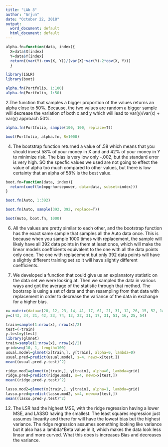 ---
title: "LAb 8"
author: "Arjun"
date: "October 22, 2018"
output:
  word_document: default
  html_document: default
---

```{r}
alpha.fn=function(data, index){
  X=data$X[index]
  Y=data$Y[index]
  return((var(Y)-cov(X, Y))/(var(X)+var(Y)-2*cov(X, Y)))
  }
```

```{r}
library(ISLR)
library(boot)
```

```{r}
alpha.fn(Portfolio, 1:100)
alpha.fn(Portfolio, 1:50)
```
2.The function that samples a bigger proportion of the values returns an alpha close to 50%. Because, the two values are random a bigger sample will decrease the variation of both x and y which will lead to var(y)/var(x) + var(y) approach 50%. 

```{r}
alpha.fn(Portfolio, sample(100, 100, replace=T))
```

```{r}
boot(Portfolio, alpha.fn, R=1000)
```

4. The bootstrap function returned a value of .58 which means that you should invest 58% of your money in X and and 42% of your money in Y to minimize risk. The bias is very low only -.002, but the standard error is very high. SO the specfic values we used are not going to effect the value of alpha too much compared to other values, but there is low certainty that an alpha of 58% is the best value. 

```{r}
boot.fn=function(data, index){
  return(coef(lm(mpg~horsepower, data=data, subset=index)))
}
```

```{r}
boot.fn(Auto, 1:392)
```

```{r}
boot.fn(Auto, sample(392, 392, replace=T))
```

```{r}
boot(Auto, boot.fn, 1000)
```

6. All the values are pretty similar to each other, and the bootstrap function has the exact same sample that samples all the Auto data once. This is because when you sample 1000 times with replacement, the sample will likely have all 392 data points in them at least once, which will make the linear models coefficients equivalent to the one with all the data points only once. The one with replacement but only 392 data points will have a slightly different training set so it will have slightly different coefficients.

7. We developed a function that could give us an explanatory statistic on the data set we were looking at. Then we sampled the data in various ways and got the average of the statistic through that method. The bootsrap is using a set of data and then resampling from that data with replacement in order to decrease the variance of the data in exchange for a higher bias.

```{r}
x= matrix(data=c(20, 12, 23, 14, 41, 17, 61, 21, 31, 12, 26, 15, 52, 14, 15, 22, 33, 43, 11, 62, 13, 14, 33, 42, 23, 13, 19, 20, 31, 81), nrow=15, ncol=2)
y=c(43, 34, 21, 42, 23, 74, 13, 22, 31, 17, 31, 51, 16, 25, 54)
```

```{r}
train=sample(1:nrow(x), nrow(x)/2) 
test=(-train) 
y.test=y[test]  
library(glmnet)
train=sample(1:nrow(x), nrow(x)/2)  
grid=seq(10, 1, length=100) 
usual.model=glmnet(x[train,], y[train], alpha=0, lambda=0) 
usual.pred=predict(usual.model, s=4, newx=x[test,]) 
mean((usual.pred-y.test)^2)
```
```{r}
ridge.mod1=glmnet(x[train,], y[train], alpha=0, lambda=grid)
ridge.pred=predict(ridge.mod1, s=4, newx=x[test,]) 
mean((ridge.pred-y.test)^2) 
```

```{r}
lasso.mod2=glmnet(x[train,], y[train], alpha=1, lambda=grid) 
lasso.pred=predict(lasso.mod2, s=4, newx=x[test,]) 
mean((lasso.pred-y.test)^2) 
```

12. The LSR had the highest MSE, with the ridge regression having a lower MSE, and LASSO having the smallest. The least squares regression just assumes linearity and there for will have the lowest bias but the highest variance. The ridge regression assumes something looking like variance but it also has a lambda*Beta value in it, which makes the data look less linear and more curved. What this does is increases Bias and decreases the variance. 
